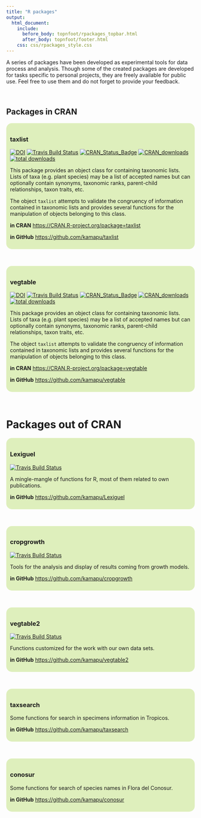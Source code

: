 ---
title: "R packages"
output:
  html_document:
    include:
      before_body: topnfoot/rpackages_topbar.html
      after_body: topnfoot/footer.html
    css: css/rpackages_style.css
---

A series of packages have been developed as experimental tools for data process
and analysis.
Though some of the created packages are developed for tasks specific to
personal projects, they are freely available for public use.
Feel free to use them and do not forget to provide your feedback.

<br/>

## Packages in CRAN


<div style="background-color: #deefbc; text-align: left; padding: 10px;
border-radius: 15px">

### taxlist

[![DOI](https://zenodo.org/badge/54913161.svg)](https://zenodo.org/badge/latestdoi/54913161)
[![Travis Build Status](https://travis-ci.org/kamapu/taxlist.svg?branch=master)](https://travis-ci.org/kamapu/taxlist)
[![CRAN_Status_Badge](http://www.r-pkg.org/badges/version/taxlist)](https://cran.r-project.org/package=taxlist)
[![CRAN_downloads](http://cranlogs.r-pkg.org/badges/taxlist)](https://cran.r-project.org/package=taxlist)
[![total downloads](http://cranlogs.r-pkg.org/badges/grand-total/taxlist)](https://cran.r-project.org/package=taxlist)


This package provides an object class for containing taxonomic lists.
Lists of taxa (e.g. plant species) may be a list of accepted names but can
optionally contain synonyms, taxonomic ranks, parent-child relationships, taxon
traits, etc.

The object `taxlist` attempts to validate the congruency of information
contained in taxonomic lists and provides several functions for the
manipulation of objects belonging to this class.

**in CRAN**
[https://CRAN.R-project.org/package=taxlist](https://CRAN.R-project.org/package=taxlist)

**in GitHub**
[https://github.com/kamapu/taxlist](https://github.com/kamapu/taxlist)

</div>

<br/>


<div style="background-color: #deefbc; text-align: left; padding: 10px;
border-radius: 15px">

### vegtable

[![DOI](https://zenodo.org/badge/55006983.svg)](https://zenodo.org/badge/latestdoi/55006983)
[![Travis Build Status](https://travis-ci.org/kamapu/vegtable.svg?branch=master)](https://travis-ci.org/kamapu/vegtable)
[![CRAN_Status_Badge](http://www.r-pkg.org/badges/version/vegtable)](https://cran.r-project.org/package=vegtable)
[![CRAN_downloads](http://cranlogs.r-pkg.org/badges/vegtable)](https://cran.r-project.org/package=vegtable)
[![total downloads](http://cranlogs.r-pkg.org/badges/grand-total/vegtable)](https://cran.r-project.org/package=vegtable)


This package provides an object class for containing taxonomic lists. Lists of
taxa (e.g. plant species) may be a list of accepted names but can optionally
contain synonyms, taxonomic ranks, parent-child relationships, taxon traits,
etc.

The object `taxlist` attempts to validate the congruency of information
contained in taxonomic lists and provides several functions for the manipulation
of objects belonging to this class.

**in CRAN**
[https://CRAN.R-project.org/package=vegtable](https://CRAN.R-project.org/package=vegtable)

**in GitHub**
[https://github.com/kamapu/vegtable](https://github.com/kamapu/vegtable)

</div>

<br/>


# Packages out of CRAN

<!-- Lexiguel ++++++++++++++++++++++++++++++++++++++++++++++++++++++++++++++ -->
<div style="background-color: #deefbc; text-align: left; padding: 10px;
border-radius: 15px">

### Lexiguel

[![Travis Build Status](https://travis-ci.org/kamapu/Lexiguel.svg?branch=master)](https://travis-ci.org/kamapu/Lexiguel)

A mingle-mangle of functions for R, most of them related to own publications.

**in GitHub**
[https://github.com/kamapu/Lexiguel](https://github.com/kamapu/Lexiguel)

</div>

<br/>

<!-- cropgrowth ++++++++++++++++++++++++++++++++++++++++++++++++++++++++++++ -->
<div style="background-color: #deefbc; text-align: left; padding: 10px;
border-radius: 15px">

### cropgrowth

[![Travis Build Status](https://travis-ci.org/kamapu/cropgrowth.svg?branch=master)](https://travis-ci.org/kamapu/cropgrowth)

Tools for the analysis and display of results coming from growth models.

**in GitHub**
[https://github.com/kamapu/cropgrowth](https://github.com/kamapu/cropgrowth)

</div>

<br/>

<!-- vegtable2 +++++++++++++++++++++++++++++++++++++++++++++++++++++++++++++ -->
<div style="background-color: #deefbc; text-align: left; padding: 10px;
border-radius: 15px">

### vegtable2

[![Travis Build Status](https://travis-ci.org/kamapu/vegtable2.svg?branch=master)](https://travis-ci.org/kamapu/vegtable2)

Functions customized for the work with our own data sets.

**in GitHub**
[https://github.com/kamapu/vegtable2](https://github.com/kamapu/vegtable2)

</div>

<br/>

<!-- taxsearch +++++++++++++++++++++++++++++++++++++++++++++++++++++++++++++ -->
<div style="background-color: #deefbc; text-align: left; padding: 10px;
border-radius: 15px">

### taxsearch

Some functions for search in specimens information in Tropicos.

**in GitHub**
[https://github.com/kamapu/taxsearch](https://github.com/kamapu/taxsearch)

</div>

<br/>

<!-- conosur +++++++++++++++++++++++++++++++++++++++++++++++++++++++++++++++ -->
<div style="background-color: #deefbc; text-align: left; padding: 10px;
border-radius: 15px">

### conosur

Some functions for search of species names in Flora del Conosur.

**in GitHub**
[https://github.com/kamapu/conosur](https://github.com/kamapu/conosur)

</div>

<br/>
